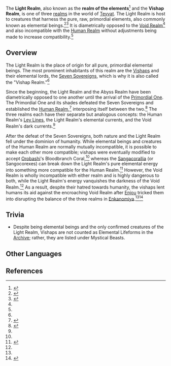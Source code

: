{{Terminology Infobox
|type = Lore
}}
The '''Light Realm''', also known as the '''realm of the elements'''<ref name="LS">{{Ref/Loading|Light Realm}}</ref> and the '''Vishap Realm''', is one of three [[realm]]s in the world of [[Teyvat]]. The Light Realm is host to creatures that harness the pure, raw, primordial elements, also commonly known as elemental beings.<ref name="ByakuyaColl4">{{Ref/Book|The Byakuyakoku Collection|4|Bathysmal Vishap Experimental Records}}</ref><ref name="Tsumi's Dialogue">{{Ref/Quest|Three Realms Gateway Offering: The Eve}}</ref> It is diametrically opposed to the [[Abyss|Void Realm]]<ref name="Trial of Drake and Serpent"/> and also incompatible with the [[Human Realm]] without adjustments being made to increase compatibility.<ref name="ByakuyaColl4" />

==Overview==
The Light Realm is the place of origin for all pure, primordial elemental beings. The most prominent inhabitants of this realm are the [[Vishaps]] and their elemental lords, the [[Seven Sovereigns]], which is why it is also called the "Vishap Realm."<ref name="Tsumi's Dialogue"/>

Since the beginning, the Light Realm and the Abyss Realm have been diametrically opposed to one another until the arrival of the [[Primordial One]]. The Primordial One and its shades defeated the Seven Sovereigns and established the [[Human Realm]],<ref name="Before Sun and Moon">{{Ref/Book|The Byakuyakoku Collection|2|Before Sun and Moon}}</ref> interposing itself between the two.<ref name="Trial of Drake and Serpent">{{Ref/Quest|The Subterranean Trials of Drake and Serpent}}</ref> The three realms each have their separate but analogous concepts: the Human Realm's [[Ley Lines]], the Light Realm's elemental currents, and the Void Realm's dark currents.<ref name="Tsumi's Dialogue"/>

After the defeat of the Seven Sovereigns, both nature and the Light Realm fell under the dominion of humanity. While elemental beings and creatures of the Human Realm are normally mutually incompatible, it is possible to make each other more compatible; vishaps were eventually modified to accept [[Orobashi]]'s Bloodbranch Coral,<ref name="ByakuyaColl4" /> whereas the [[Coral Butterfly|Sangacorallia]] (or Sangocorexes) can break down the Light Realm's pure elemental energy into something more compatible for the Human Realm.<ref>{{Ref/Wildlife|Coral Butterfly}}</ref> However, the Void Realm is wholly incompatible with either realm and is highly dangerous to both, while the Light Realm's energy vanquishes the darkness of the Void Realm.<ref name="Tsumi's Dialogue"/> As a result, despite their hatred towards humanity, the vishaps lent humans its aid against the encroaching Void Realm after [[Enjou]] tricked them into disrupting the balance of the three realms in [[Enkanomiya]].<ref name="LS" /><ref>{{Ref/Quest|Three Realms Gateway Offering: Aftermath}}</ref>

==Trivia==
*Despite being elemental beings and the only confirmed creatures of the Light Realm, Vishaps are not counted as Elemental Lifeforms in the [[Archive]]; rather, they are listed under Mystical Beasts.

==Other Languages==
{{Other Languages
|en      = Light Realm
|zhs     = 光界
|zhs_rm  = Guāng Jiè
|zht     = 光界
|zht_rm  = Guāng Jiè
|zh_tl   = Light Realm
|ja      = 光界
|ja_rm   = Koukai<ref>{{Ref/Quest|Three Realms Gateway Offering: The Eve|note=Japanese Voice-Over}}</ref>
|ja_tl   = Light Realm
|ko      = 광계<!--Rubi: 빛의 경계-->
|ko_rm   = Gwanggye
|ko_tl   = Light Realm
|es      = Mundo de la luz
|es_tl   = Light World
|fr      = Royaume de la lumière
|fr_tl   = Light Realm
|ru      = Мир света
|ru_tl   = 
|th      = ภพแห่งแสง<!--Light Realm-->
|th_rm   = 
|th_tl   = 
|vi      = Lãnh Địa Ánh Sáng
|vi_tl   = 
|de      = Lichtwelt
|de_tl   = Light World
|id      = Dunia Terang
|id_tl   = Light Realm
|pt      = Reino da Luz
|pt_tl   = Light Realm
}}

==References==
{{Reflist|2}}